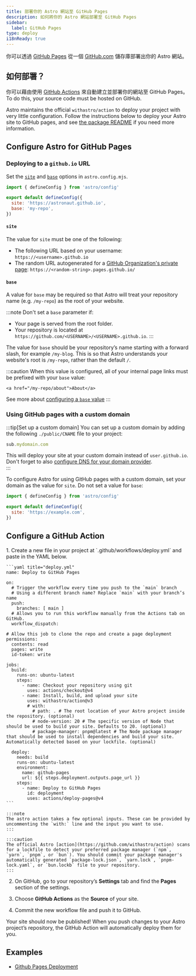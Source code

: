 ```yaml
---
title: 部署你的 Astro 網站至 GitHub Pages
description: 如何將你的 Astro 網站部署至 GitHub Pages
sidebar:
  label: GitHub Pages
type: deploy
i18nReady: true
---
```


你可以透過 [GitHub Pages](https://pages.github.com/) 從一個 [GitHub.com](https://github.com/) 儲存庫部署出你的 Astro 網站。

## 如何部署？

你可以藉由使用 [GitHub Actions](https://github.com/features/actions) 來自動建立並部署你的網站至 GitHub Pages。To do this, your source code must be hosted on GitHub.

Astro maintains the official `withastro/action` to deploy your project with very little configuration. Follow the instructions below to deploy your Astro site to GitHub pages, and see [the package README](https://github.com/withastro/action) if you need more information.

## Configure Astro for GitHub Pages

### Deploying to a `github.io` URL 

Set the [`site`](/en/reference/configuration-reference/#site) and [`base`](/en/reference/configuration-reference/#base) options in `astro.config.mjs`.
    
```js title="astro.config.mjs" ins={4-5}
import { defineConfig } from 'astro/config'

export default defineConfig({
  site: 'https://astronaut.github.io',
  base: 'my-repo',
})
```

#### `site`

The value for `site` must be one of the following:

- The following URL based on your username: `https://<username>.github.io`
- The random URL autogenerated for a [GitHub Organization's private page](https://docs.github.com/en/enterprise-cloud@latest/pages/getting-started-with-github-pages/changing-the-visibility-of-your-github-pages-site): `https://<random-string>.pages.github.io/`

#### `base`

A value for `base` may be required so that Astro will treat your repository name (e.g. `/my-repo`) as the root of your website.

:::note
  Don't set a `base` parameter if:

- Your page is served from the root folder.
- Your repository is located at `https://github.com/<USERNAME>/<USERNAME>.github.io`.
:::

The value for `base` should be your repository’s name starting with a forward slash, for example `/my-blog`. This is so that Astro understands your website's root is `/my-repo`, rather than the default `/`.

:::caution
    When this value is configured, all of your internal page links must be prefixed with your `base` value:

```astro ins="/my-repo"
<a href="/my-repo/about">About</a>
```

See more about [configuring a `base` value](/en/reference/configuration-reference/#base)
:::

### Using GitHub pages with a custom domain

:::tip[Set up a custom domain]
You can set up a custom domain by adding the following `./public/CNAME` file to your project: 

```js title="public/CNAME"
sub.mydomain.com
```

This will deploy your site at your custom domain instead of `user.github.io`. Don't forget to also [configure DNS for your domain provider](https://docs.github.com/en/pages/configuring-a-custom-domain-for-your-github-pages-site/managing-a-custom-domain-for-your-github-pages-site#configuring-a-subdomain).   
:::

To configure Astro for using GitHub pages with a custom domain, set your domain as the value for `site`. Do not set a value for `base`:

```js title="astro.config.mjs" ins={4}
import { defineConfig } from 'astro/config'

export default defineConfig({
  site: 'https://example.com',
})
```

## Configure a GitHub Action

<Steps>
1. Create a new file in your project at `.github/workflows/deploy.yml` and paste in the YAML below.

    ```yaml title="deploy.yml"
    name: Deploy to GitHub Pages

    on:
      # Trigger the workflow every time you push to the `main` branch
      # Using a different branch name? Replace `main` with your branch’s name
      push:
        branches: [ main ]
      # Allows you to run this workflow manually from the Actions tab on GitHub.
      workflow_dispatch:
      
    # Allow this job to clone the repo and create a page deployment
    permissions:
      contents: read
      pages: write
      id-token: write

    jobs:
      build:
        runs-on: ubuntu-latest
        steps:
          - name: Checkout your repository using git
            uses: actions/checkout@v4
          - name: Install, build, and upload your site
            uses: withastro/action@v3
            # with:
              # path: . # The root location of your Astro project inside the repository. (optional)
              # node-version: 20 # The specific version of Node that should be used to build your site. Defaults to 20. (optional)
              # package-manager: pnpm@latest # The Node package manager that should be used to install dependencies and build your site. Automatically detected based on your lockfile. (optional)

      deploy:
        needs: build
        runs-on: ubuntu-latest
        environment:
          name: github-pages
          url: ${{ steps.deployment.outputs.page_url }}
        steps:
          - name: Deploy to GitHub Pages
            id: deployment
            uses: actions/deploy-pages@v4
    ```

    :::note
    The astro action takes a few optional inputs. These can be provided by uncommenting the `with:` line and the input you want to use.
    :::
    
    :::caution
    The official Astro [action](https://github.com/withastro/action) scans for a lockfile to detect your preferred package manager (`npm`, `yarn`, `pnpm`, or `bun`). You should commit your package manager's automatically generated `package-lock.json`, `yarn.lock`, `pnpm-lock.yaml`, or `bun.lockb` file to your repository.
    :::

2. On GitHub, go to your repository’s **Settings** tab and find the **Pages** section of the settings.

3. Choose **GitHub Actions** as the **Source** of your site.  

4. Commit the new workflow file and push it to GitHub.  
</Steps>
  
Your site should now be published! When you push changes to your Astro project’s repository, the GitHub Action will automatically deploy them for you.

## Examples

- [Github Pages Deployment](https://github.com/hkbertoson/github-pages)
